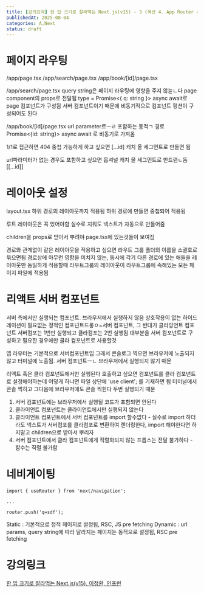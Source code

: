 ```yaml
---
title: [강의요약] 한 입 크기로 잘라먹는 Next.js(v15) - 3 (섹션 4. App Router 시작하기)
publishedAt: 2025-08-04
categories: A,Next
status: draft
---
```


# 페이지 라우팅

/app/page.tsx
/app/search/page.tsx
/app/book/[id]/page.tsx

/app/search/page.tsx
query string은 페이지 라우팅에 영향을 주지 않늗ㄴ다
page component의 props로 전달됨
type = Promise<{ q: string }>
async await로 page 컴포넌트가 구성됨
서버 컴포넌트이기 때문에 비동기적으로 컴포넌트 펑션이 구성되어도 된다

/app/book/[id]/page.tsx
url parameter르ㅡㄹ 포함하는 동적ㄱ 경로
Promise<{id: string}>
async await 로 비동기로 가져옴

1/1로 접근하면 404
중첩 가능하게 하고 싶으면 [...id] 캐치 올 세그먼트로 만들면 됨

url파라미터가 없는 경우도 포함하고 싶으면
옵셔널 캐치 올 세그먼트로 만드렴ㄴ돔 [[...id]]

# 레이아웃 설정

layout.tsx
하위 경로의 레이아웃까지 적용됨
하위 경로에 만들면 중첩되어 적용됨

루트 레이아웃은 꼭 있어야함
실수로 지워도 넥스트가 자동으로 만들어줌

children을 props로 받아서 뿌려야 page.tsx에 있는것들이 보여짐

경로와 관계없이 같은 레이아웃을 적용하고 싶으면
라우트 그룹
폴더의 이름을 소괄호로 묶으면됨
경로상에 아무런 영향을 미치지 않는, 동시에 각기 다른 경로에 있는 애들을 레이아웃만 동일하게 적용할때
라우트그룹의 레이아웃이 라우트그룹에 속해있는 모든 페이지 파일에 적용됨

# 리액트 서버 컴포넌트

서버 측에서만 실행되는 컴포넌트. 브라우저에서 실행하지 않음
상호작용이 없는 하이드레이션이 필요없는 정적인 컴포넌트드롷ㅇ=서버 컴포넌트, 그 반대가 클라잉언트 컴포넌트
서버컴포는 1번만 실행되고 클라컴포는 2번 실행됨
대부분을 서버 컴포넌트로 구성하고 필요한 경우에만 클라 컴포넌트로 사용할것

앱 라우터는 기본적으로 서버컴포넌트임
그래서 콘솔로그 찍으면 브라우저에 노출되지 않고 터미널에 노출됨. 서버 컴포넌트ㅡㄴ 브라우저에서 실행되지 않기 때문

리액트 훅은 클라 컴포넌트에서만 실행된다 호출하고 싶으면 컴포넌트를 클라 컴포넌트로 설정해야하는데
어덯게 하냐면 파일 상단에 'use client'; 를 기재하면 됨
터미널에서 콘솔 찍히고 그다음에 브라우저에도 콘솔 찍힌다 두번 실행되기 때문

1. 서버 컴포넌트에는 브라우저에서 실행될 코드가 포함되면 안된다
2. 클라이언트 컴포넌트는 클라이언트에서만 실행되지 않는다
3. 클라이언트 컴포넌트에서 서버 컴포넌트를 import 할수없다 - 실수로 import 하더라도 넥스트가 서버컴포를 클라컴포로 변환하여 렌더링한다, import 해야한다면 하지말고 children으로 받아서 뿌리자
4. 서버 컴포넌트에서 클라 컴포넌트에게 직렬화되지 않는 프롭스는 전달 불가하다 - 함수는 직렬 불가함

# 네비게이팅

```
import { useRouter } from 'next/navigation';

...

router.push('q=sdf');
```

Static : 기본적으로 정적 페이지로 설정됨, RSC, JS pre fetching
Dynamic : url params, query string에 따라 달라지는 페이지는 동적으로 설정됨, RSC pre fetching

# 강의링크

[한 입 크기로 잘라먹는 Next.js(v15), 이정환, 인프런](https://www.inflearn.com/course/%ED%95%9C%EC%9E%85-%ED%81%AC%EA%B8%B0-nextjs/dashboard)
